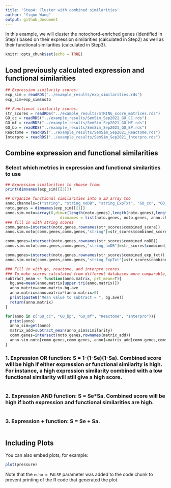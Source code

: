 ```yaml
---
title: 'Step4: Cluster with combined similarities'
author: "Yiqun Wang"
output: github_document
---
```

In this example, we will cluster the notochord-enriched genes (identified in Step1) based on their expression similarities (calculated in Step2) as well as their functional similarities (calculated in Step3). 
```r
knitr::opts_chunk$set(echo = TRUE)
```

## Load previously calculated expression and functional similarities
```r
## Expression similarity scores:
exp_sim = readRDS("../example_results/exp_similarities.rds")
exp_sim=exp_sim$noto

## Functional similarity scores:
str_scores = readRDS("../example_results/STRING_score_matrices.rds")
GO_cc = readRDS("../example_results/SemSim_Sep2021_GO_CC.rds")
GO_mf = readRDS("../example_results/SemSim_Sep2021_GO_MF.rds")
GO_bp = readRDS("../example_results/SemSim_Sep2021_GO_BP.rds")
Reactome = readRDS("../example_results/SemSim_Sep2021_Reactome.rds")
Interpro = readRDS("../example_results/SemSim_Sep2021_Interpro.rds")
```

## Combine expression and functional similarities
### Select which metrics in expression and functional similarities to use
```r
## Expression similarities to choose from:
print(dimnames(exp_sim)[[3]])

## Organize functional similarities into a 3D array too
anno.channels=c("string", "string_noDB", "string_ExpTxt", "GO_cc", "GO_bp", "GO_mf", "Reactome", "Interpro")
noto.genes = dimnames(exp_sim)[[1]]
anno.sim.noto=array(0,dim=c(length(noto.genes),length(noto.genes),length(anno.channels)),
                        dimnames = list(noto.genes, noto.genes, anno.channels))
### fill in with string scores
comm.genes=intersect(noto.genes,rownames(str_scores$combined_score))
anno.sim.noto[comm.genes,comm.genes,"string"]=str_scores$combined_score[comm.genes,comm.genes]

comm.genes=intersect(noto.genes,rownames(str_scores$combined_noDB))
anno.sim.noto[comm.genes,comm.genes,"string_noDB"]=str_scores$combined_noDB[comm.genes,comm.genes]

comm.genes=intersect(noto.genes,rownames(str_scores$combined_exp_txt))
anno.sim.noto[comm.genes,comm.genes,"string_ExpTxt"]=str_scores$combined_exp_txt[comm.genes,comm.genes]

### Fill in with go, reactome, and interpro scores
### To make scores calculated from different databases more comparable, we will adjust the scores with a "prior". Each similarity matrix includes the union of genes highly expressed in each cell type in the embryo. This provides a global gene set for estimating similarities between random gene pairs. For each similarity matrix, we calculate the mean similarity across all genes and subtract this value from the matrix. The STRING dataset is already prior adjusted so didn't need to go through this procedure. 
subtract_mean <- function(anno.matrix, prt_mean=T){
  bg.ave=mean(anno.matrix[upper.tri(anno.matrix)])
  anno.matrix=anno.matrix-bg.ave
  anno.matrix=anno.matrix*(anno.matrix>0)
  print(paste0("Mean value to subtract = ", bg.ave))
  return(anno.matrix)
}

for(anno in c("GO_cc", "GO_bp", "GO_mf", "Reactome", "Interpro")){
  print(anno)
  anno_sim=get(anno)
  matrix_add=subtract_mean(anno_sim$similarity)
  comm.genes=intersect(noto.genes,rownames(matrix_add))
  anno.sim.noto[comm.genes,comm.genes, anno]=matrix_add[comm.genes,comm.genes]
}
```

### 1. Expression OR function: S = 1-(1-Se)(1-Sa). Combined score will be high if either expression or functional similarity is high. For instance, a high expression similarity combined with a low functional similarity will still give a high score. 
```r

```

### 2. Expression AND function: S = Se*Sa. Combined score will be high if both expression and functional similarities are high.
```r

```

### 3. Expression + function: S = Se + Sa.
```r

```


## Including Plots

You can also embed plots, for example:

```r
plot(pressure)
```

Note that the `echo = FALSE` parameter was added to the code chunk to prevent printing of the R code that generated the plot.

